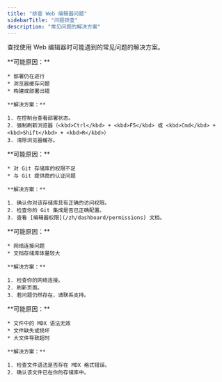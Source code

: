 ```yaml
---
title: "排查 Web 编辑器问题"
sidebarTitle: "问题排查"
description: "常见问题的解决方案"
---
```


查找使用 Web 编辑器时可能遇到的常见问题的解决方案。

<AccordionGroup>
  <Accordion title="发布后更改未显示">
    **可能原因：**

    * 部署仍在进行
    * 浏览器缓存问题
    * 构建或部署出错

    **解决方案：**

    1. 在控制台查看部署状态。
    2. 强制刷新浏览器（<kbd>Ctrl</kbd> + <kbd>F5</kbd> 或 <kbd>Cmd</kbd> + <kbd>Shift</kbd> + <kbd>R</kbd>）
    3. 清除浏览器缓存。
  </Accordion>

  <Accordion title="发布时出现权限错误">
    **可能原因：**

    * 对 Git 存储库的权限不足
    * 与 Git 提供商的认证问题

    **解决方案：**

    1. 确认你对该存储库具有正确的访问权限。
    2. 检查你的 Git 集成是否已正确配置。
    3. 查看 [编辑器权限](/zh/dashboard/permissions) 文档。
  </Accordion>

  <Accordion title="编辑器加载问题">
    **可能原因：**

    * 网络连接问题
    * 文档存储库体量较大

    **解决方案：**

    1. 检查你的网络连接。
    2. 刷新页面。
    3. 若问题仍然存在，请联系支持。
  </Accordion>

  <Accordion title="文件未加载或显示错误">
    **可能原因：**

    * 文件中的 MDX 语法无效
    * 文件缺失或损坏
    * 大文件导致超时

    **解决方案：**

    1. 检查文件语法是否存在 MDX 格式错误。
    2. 确认该文件已在你的存储库中。
  </Accordion>
</AccordionGroup>